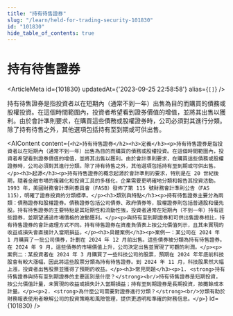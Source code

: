 ```yaml
---
title: "持有待售證券"
slug: "/learn/held-for-trading-security-101830"
id: "101830"
hide_table_of_contents: true
---
```



# 持有待售證券

<ArticleMeta id={101830} updatedAt={'2023-09-25 22:58:58'} alias={`[]`} />
<div className='border-solid border-b border-t-0 my-4 border-[var(--ifm-color-gray-300)]' />

持有待售證券是指投資者以在短期內（通常不到一年）出售為目的而購買的債務或股權投資。在這個時間範圍內，投資者希望看到證券價值的增值，並將其出售以獲利。由於會計準則要求，在購買這些債務或股權證券時，公司必須對其進行分類。除了持有待售之外，其他選項包括持有至到期或可供出售。

<AIContent content={`<h2>持有待售證券</h2><h3>定義</h3><p>持有待售證券是指投資者以在短期內（通常不到一年）出售為目的而購買的債務或股權投資。在這個時間範圍內，投資者希望看到證券價值的增值，並將其出售以獲利。由於會計準則要求，在購買這些債務或股權證券時，公司必須對其進行分類。除了持有待售之外，其他選項包括持有至到期或可供出售。</p><h3>起源</h3><p>持有待售證券的概念起源於會計準則的要求，特別是在 20 世紀後期，隨着金融市場的複雜化和投資工具的多樣化，企業需要更明確地分類和報告其投資活動。1993 年，美國財務會計準則委員會（FASB）發佈了第 115 號財務會計準則公告（FAS 115），明確了證券投資的分類標準。</p><h3>類別與特點</h3><p>持有待售證券主要分為兩類：債務證券和股權證券。債務證券包括公司債券、政府債券等，股權證券則包括普通股和優先股。持有待售證券的主要特點是其短期性和流動性強，投資者通常在短期內（不到一年）持有這些證券，並期望通過市場價格的波動獲利。</p><p>與持有至到期證券和可供出售證券相比，持有待售證券的會計處理方式不同。持有待售證券在資產負債表上按公允價值列示，且其未實現的收益或損失會直接計入當期損益。</p><h3>具體案例</h3><p>案例一：某公司在 2024 年 1 月購買了一批公司債券，計劃在 2024 年 12 月前出售。這些債券被分類為持有待售證券。在 2024 年 9 月，這些債券的市場價值上升，公司決定出售並實現了可觀的利潤。</p><p>案例二：某投資者在 2024 年 3 月購買了一些科技公司的股票，預期在 2024 年年底前科技股會有較大漲幅，因此將這些股票分類為持有待售證券。到 2024 年 11 月，科技股果然大幅上漲，投資者出售股票並獲得了預期的收益。</p><h3>常見問題</h3><p>1. <strong>持有待售證券與持有至到期證券的主要區別是什麼？</strong><br/>持有待售證券是短期投資，按公允價值計量，未實現的收益或損失計入當期損益；持有至到期證券是長期投資，按攤餘成本計量。</p><p>2. <strong>為什麼公司需要對證券進行分類？</strong><br/>分類有助於財務報表使用者瞭解公司的投資策略和風險管理，提供更透明和準確的財務信息。</p>`} id={101830} />
